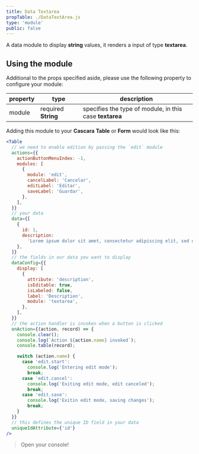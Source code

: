 ```yaml
---
title: Data Textarea
propTable: ./DataTextArea.js
type: 'module'
public: false
---
```


A data module to display **string** values, it renders a input of type **textarea**.

## Using the module

Additional to the props specified aside, please use the following property to configure your module:

| property | type                | description                                             |
| -------- | ------------------- | ------------------------------------------------------- |
| module   | required **String** | specifies the type of module, in this case **textarea** |

Adding this module to your **Cascara** **Table** or **Form** would look like this:

```jsx
<Table
  // we need to enable edition by passing the `edit` module
  actions={{
    actionButtonMenuIndex: -1,
    modules: [
      {
        module: 'edit',
        cancelLabel: 'Cancelar',
        editLabel: 'Editar',
        saveLabel: 'Guardar',
      },
    ],
  }}
  // your data
  data={[
    {
      id: 1,
      description:
        'Lorem ipsum dolor sit amet, consectetur adipiscing elit, sed do eiusmod tempor incididunt ut labore et dolore magna aliqua.',
    },
  ]}
  // the fields in our data you want to display
  dataConfig={{
    display: [
      {
        attribute: 'description',
        isEditable: true,
        isLabeled: false,
        label: 'Description',
        module: 'textarea',
      },
    ],
  }}
  // the action handler is invoken when a button is clicked
  onAction={(action, record) => {
    console.clear();
    console.log(`Action ${action.name} invoked`);
    console.table(record);

    switch (action.name) {
      case 'edit.start':
        console.log('Entering edit mode');
        break;
      case 'edit.cancel':
        console.log('Exiting edit mode, edit canceled');
        break;
      case 'edit.save':
        console.log('Exitin edit mode, saving changes');
        break;
    }
  }}
  // this defines the unique ID field in your data
  uniqueIdAttribute={'id'}
/>
```

> Open your console!

